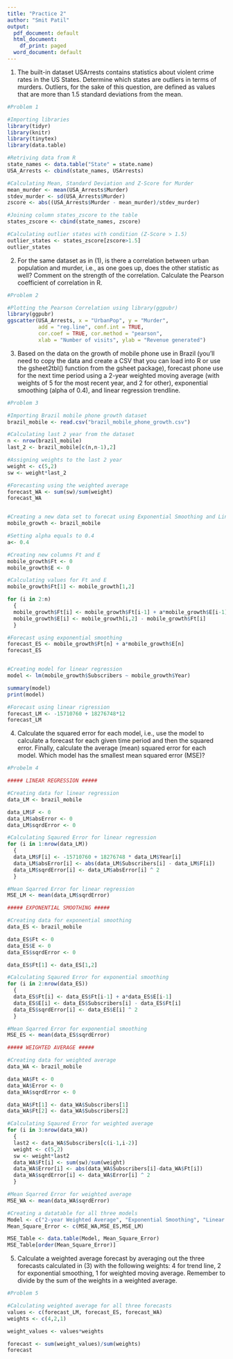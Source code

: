 ```yaml
---
title: "Practice 2"
author: "Smit Patil"
output:
  pdf_document: default
  html_document:
    df_print: paged
  word_document: default
---
```


1. The built-in dataset USArrests contains statistics about violent crime rates in the US States. Determine which states are outliers in terms of murders. Outliers, for the sake of this question, are defined as values that are more than 1.5 standard deviations from the mean.

```r
#Problem 1

#Importing libraries
library(tidyr)
library(knitr)
library(tinytex)
library(data.table)

#Retriving data from R
state_names <- data.table("State" = state.name)
USA_Arrests <- cbind(state_names, USArrests)

#Calculating Mean, Standard Deviation and Z-Score for Murder
mean_murder <- mean(USA_Arrests$Murder)
stdev_murder <- sd(USA_Arrests$Murder)
zscore <- abs((USA_Arrests$Murder - mean_murder)/stdev_murder)

#Joining column states_zscore to the table 
states_zscore <- cbind(state_names, zscore)

#Calculating outlier states with condition (Z-Score > 1.5)
outlier_states <- states_zscore[zscore>1.5] 
outlier_states
```

2. For the same dataset as in (1), is there a correlation between urban population and murder, i.e., as one goes up, does the other statistic as well? Comment on the strength of the correlation. Calculate the Pearson coefficient of correlation in R.

```r
#Problem 2

#Plotting the Pearson Correlation using library(ggpubr)
library(ggpubr)
ggscatter(USA_Arrests, x = "UrbanPop", y = "Murder", 
          add = "reg.line", conf.int = TRUE, 
          cor.coef = TRUE, cor.method = "pearson",
          xlab = "Number of visits", ylab = "Revenue generated")
```

3. Based on the data on the growth of mobile phone use in Brazil (you'll need to copy the data and create a CSV that you can load into R or use the gsheet2tbl() function from the gsheet package), forecast phone use for the next time period using a 2-year weighted moving average (with weights of 5 for the most recent year, and 2 for other), exponential smoothing (alpha of 0.4), and linear regression trendline.

```r
#Problem 3

#Importing Brazil mobile phone growth dataset
brazil_mobile <- read.csv("brazil_mobile_phone_growth.csv")

#Calculating last 2 year from the dataset
n <- nrow(brazil_mobile)
last_2 <- brazil_mobile[c(n,n-1),2]

#Assigning weights to the last 2 year  
weight <- c(5,2)
sw <- weight*last_2

#Forecasting using the weighted average
forecast_WA <- sum(sw)/sum(weight)
forecast_WA


#Creating a new data set to forecat using Exponential Smoothing and Linear Regression
mobile_growth <- brazil_mobile

#Setting alpha equals to 0.4
a<- 0.4

#Creating new columns Ft and E
mobile_growth$Ft <- 0
mobile_growth$E <- 0

#Calculating values for Ft and E
mobile_growth$Ft[1] <- mobile_growth[1,2]

for (i in 2:n) 
  {
  mobile_growth$Ft[i] <- mobile_growth$Ft[i-1] + a*mobile_growth$E[i-1]
  mobile_growth$E[i] <- mobile_growth[i,2] - mobile_growth$Ft[i]
  }

#Forecast using exponential smoothing
forecast_ES <- mobile_growth$Ft[n] + a*mobile_growth$E[n]
forecast_ES


#Creating model for linear regression
model <- lm(mobile_growth$Subscribers ~ mobile_growth$Year)

summary(model)
print(model)

#Forecast using linear rigression
forecast_LM <- -15710760 + 18276748*12
forecast_LM
```

4. Calculate the squared error for each model, i.e., use the model to calculate a forecast for each given time period and then the squared error. Finally, calculate the average (mean) squared error for each model. Which model has the smallest mean squared error (MSE)?

```r
#Probelm 4

##### LINEAR REGRESSION #####

#Creating data for linear regression
data_LM <- brazil_mobile

data_LM$F <- 0
data_LM$absError <- 0
data_LM$sqrdError <- 0

#Calculating Sqaured Error for linear regression
for (i in 1:nrow(data_LM)) 
  {
  data_LM$F[i] <- -15710760 + 18276748 * data_LM$Year[i]
  data_LM$absError[i] <- abs(data_LM$Subscribers[i] - data_LM$F[i])
  data_LM$sqrdError[i] <- data_LM$absError[i] ^ 2
  }

#Mean Sqarred Error for linear regression
MSE_LM <- mean(data_LM$sqrdError)

##### EXPONENTIAL SMOOTHING #####

#Creating data for exponential smoothing
data_ES <- brazil_mobile

data_ES$Ft <- 0
data_ES$E <- 0
data_ES$sqrdError <- 0

data_ES$Ft[1] <- data_ES[1,2]

#Calculating Sqaured Error for exponential smoothing
for (i in 2:nrow(data_ES)) 
  {
  data_ES$Ft[i] <- data_ES$Ft[i-1] + a*data_ES$E[i-1]
  data_ES$E[i] <- data_ES$Subscribers[i] - data_ES$Ft[i]
  data_ES$sqrdError[i] <- data_ES$E[i] ^ 2
  }

#Mean Sqarred Error for exponential smoothing
MSE_ES <- mean(data_ES$sqrdError)

##### WEIGHTED AVERAGE #####

#Creating data for weighted average
data_WA <- brazil_mobile

data_WA$Ft <- 0
data_WA$Error <- 0
data_WA$sqrdError <- 0

data_WA$Ft[1] <- data_WA$Subscribers[1]
data_WA$Ft[2] <- data_WA$Subscribers[2]

#Calculating Sqaured Error for weighted average
for (i in 3:nrow(data_WA)) 
  {
  last2 <- data_WA$Subscribers[c(i-1,i-2)]
  weight <- c(5,2)
  sw <- weight*last2
  data_WA$Ft[i] <- sum(sw)/sum(weight)
  data_WA$Error[i] <- abs(data_WA$Subscribers[i]-data_WA$Ft[i])
  data_WA$sqrdError[i] <- data_WA$Error[i] ^ 2
  }

#Mean Sqarred Error for weighted average
MSE_WA <- mean(data_WA$sqrdError)

#Creating a datatable for all three models
Model <- c("2-year Weighted Average", "Exponential Smoothing", "Linear Regression")
Mean_Square_Error <- c(MSE_WA,MSE_ES,MSE_LM)

MSE_Table <- data.table(Model, Mean_Square_Error)
MSE_Table[order(Mean_Square_Error)]
```

5. Calculate a weighted average forecast by averaging out the three forecasts calculated in (3) with the following weights: 4 for trend line, 2 for exponential smoothing, 1 for weighted moving average. Remember to divide by the sum of the weights in a weighted average.

```r
#Problem 5

#Calculating weighted average for all three forecasts
values <- c(forecast_LM, forecast_ES, forecast_WA)
weights <- c(4,2,1)

weight_values <- values*weights

forecast <- sum(weight_values)/sum(weights)
forecast
```

